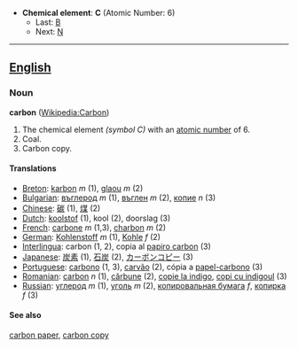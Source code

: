 *'''Chemical element''': '''C''' (Atomic Number: 6)
**Last: [[Boron|B]]
**Next: [[Nitrogen|N]]
----
==[[English]]==
===Noun===
'''carbon''' ([[en:Carbon|Wikipedia:Carbon]])
#The chemical element ''(symbol C)'' with an [[atomic number]] of 6.
#Coal.
#Carbon copy.
====Translations====
*[[Breton]]: [[karbon]] ''m'' (1), [[glaou]] ''m'' (2)
*[[Bulgarian]]: [[въглерод]] ''m'' (1), [[въглен]] ''m'' (2), [[копие]] ''n'' (3)
*[[Chinese]]: [[碳]] (1), [[煤]] (2)
*[[Dutch]]: [[koolstof]] (1), kool (2), doorslag (3)
*[[French]]: [[carbone]] ''m'' (1,3), [[charbon]] ''m'' (2)
*[[German]]: [[Kohlenstoff]] ''m'' (1), [[Kohle]] ''f'' (2)
*[[Interlingua]]: carbon (1, 2), copia al [[papiro carbon]] (3)
*[[Japanese]]: [[炭素]] (1), [[石炭]] (2), [[カーボンコピー]] (3)
*[[Portuguese]]: [[carbono]] (1, 3), [[carvão]] (2), cópia a [[papel-carbono]] (3)
*[[Romanian]]: [[carbon]] ''n'' (1), [[cărbune]] (2), [[copie la indigo]], [[copi cu indigoul]] (3)
*[[Russian]]: [[углерод]] ''m'' (1), [[уголь]] ''m'' (2), [[копировальная бумага]] ''f'', [[копирка]] ''f'' (3)
====See also====
[[carbon paper]], [[carbon copy]]